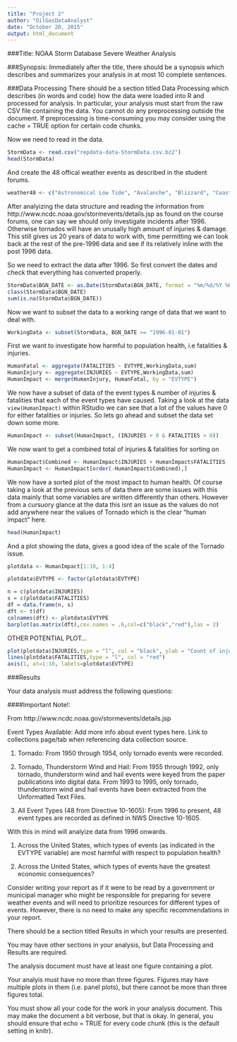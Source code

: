 ```yaml
---
title: "Project 2"
author: "OilGasDataAnalyst"
date: "October 20, 2015"
output: html_document
---
```


###Title:
NOAA Storm Database Severe Weather Analysis

###Synopsis:
Immediately after the title, there should be a synopsis which describes and summarizes your analysis in at most 10 complete sentences.

###Data Processing
There should be a section titled Data Processing which describes (in words and code) how the data were loaded into R and processed for analysis. In particular, your analysis must start from the raw CSV file containing the data. You cannot do any preprocessing outside the document. If preprocessing is time-consuming you may consider using the cache = TRUE option for certain code chunks.

Now we need to read in the data.
```r
StormData <- read.csv("repdata-data-StormData.csv.bz2")
head(StormData)
```

And create the 48 offical weather events as described in the student forums.
```r
weather48 <- c("Astronomical Low Tide", "Avalanche", "Blizzard", "Coastal Flood", "Cold/Wind Chill", "Debris Flow" , "Dense Fog", "Dense Smoke", "Drought", "Dust Devil", "Dust Storm", "Excessive Heat", "Extreme Cold/Wind Chill", "Flash Flood", "Flood", "Frost/Freeze", "Funnel Cloud", "Freezing Fog", "Hail", "Heat", "Heavy Rain", "Heavy Snow", "High Surf", "High Wind","Hurricane (Typhoon)", "Ice Storm", "Lake-Effect Snow", "Lakeshore Flood", "Lightning", "Marine Hail", "Marine High Wind", "Marine Strong Wind", "Marine Thunderstorm Wind", "Rip Current", "Seiche", "Sleet", "Storm Surge/Tide", "Strong Wind", "Thunderstorm Wind", "Tornado", "Tropical Depression", "Tropical Storm", "Tsunami", "V olcanic Ash", "Waterspout", "Wildfire", "Winter Storm", "Winter Weather")
```

After analyizing the data structure and reading the information from http://www.ncdc.noaa.gov/stormevents/details.jsp as found on the course forums, one can say we should only investigate incidents after 1996. Otherwise tornados will have an unusally high amount of injuries & damage. This still gives us 20 years of data to work with, time permitting we can look back at the rest of the pre-1996 data and see if its relatively inline with the post 1996 data.

So we need to extract the data after 1996. So first convert the dates and check that everything has converted properly.
```r
StormData$BGN_DATE <- as.Date(StormData$BGN_DATE, format = "%m/%d/%Y %H:%M:%S")
class(StormData$BGN_DATE)
sum(is.na(StormData$BGN_DATE))
```

Now we want to subset the data to a working range of data that we want to deal with.
```r
WorkingData <- subset(StormData, BGN_DATE >= "1996-01-01")
```

First we want to investigate how harmful to population health, i.e fatalities & injuries.
```r
HumanFatal <- aggregate(FATALITIES ~ EVTYPE,WorkingData,sum)
HumanInjury <- aggregate(INJURIES ~ EVTYPE,WorkingData,sum)
HumanImpact <- merge(HumanInjury, HumanFatal, by = "EVTYPE")
```

We now have a subset of data of the event types & number of injuries & fatalities that each of the event types have caused. Taking a look at the data `view(HumanImpact)` within RStudio we can see that a lot of the values have 0 for either fatalities or injuries. So lets go ahead and subset the data set down some more.
```r
HumanImpact <- subset(HumanImpact, (INJURIES > 0 & FATALITIES > 0))
```

We now want to get a combined total of injuries & fatalities for sorting on
```r
HumanImpact$Combined <- HumanImpact$INJURIES + HumanImpact$FATALITIES
HumanImpact <- HumanImpact[order(-HumanImpact$Combined),]
```

We now have a sorted plot of the most impact to human health. Of course taking a look at the previous sets of data there are some issues with this data mainly that some variables are written differently than others. However from a cursuory glance at the data this isnt an issue as the values do not add anywhere near the values of Tornado which is the clear "human impact" here.
```r
head(HumanImpact)
```

And a plot showing the data, gives a good idea of the scale of the Tornado issue.
```r
plotdata <- HumanImpact[1:10, 1:4]

plotdata$EVTYPE <- factor(plotdata$EVTYPE)

n = c(plotdata$INJURIES)
s = c(plotdata$FATALITIES)
df = data.frame(n, s)
dft <- t(df)
colnames(dft) <- plotdata$EVTYPE
barplot(as.matrix(dft),cex.names = .6,col=c("black","red"),las = 2)
```


OTHER POTENTIAL PLOT... 

```r
plot(plotdata$INJURIES,type = "l", col = "black", ylab = "Count of injuries/fatalites",xlab = "event type",xaxt = "n")
lines(plotdata$FATALITIES,type = "l", col = "red")
axis(1, at=1:10, labels=plotdata$EVTYPE)
```

###Results

Your data analysis must address the following questions:

####Important Note!:

From http://www.ncdc.noaa.gov/stormevents/details.jsp

Event Types Available: 
Add more info about event types here. Link to collections page/tab when referencing data collection source. 

1. Tornado: From 1950 through 1954, only tornado events were recorded.

2. Tornado, Thunderstorm Wind and Hail: From 1955 through 1992, only tornado, thunderstorm wind and hail events were keyed from the paper publications into digital data. From 1993 to 1995, only tornado, thunderstorm wind and hail events have been extracted from the Unformatted Text Files.

3. All Event Types (48 from Directive 10-1605): From 1996 to present, 48 event types are recorded as defined in NWS Directive 10-1605. 

With this in mind will analyize data from 1996 onwards.


1. Across the United States, which types of events (as indicated in the EVTYPE variable) are most harmful with respect to population health?

2. Across the United States, which types of events have the greatest economic consequences?

Consider writing your report as if it were to be read by a government or municipal manager who might be responsible for preparing for severe weather events and will need to prioritize resources for different types of events. However, there is no need to make any specific recommendations in your report.

There should be a section titled Results in which your results are presented.

You may have other sections in your analysis, but Data Processing and Results are required.

The analysis document must have at least one figure containing a plot.

Your analyis must have no more than three figures. Figures may have multiple plots in them (i.e. panel plots), but there cannot be more than three figures total.

You must show all your code for the work in your analysis document. This may make the document a bit verbose, but that is okay. In general, you should ensure that echo = TRUE for every code chunk (this is the default setting in knitr).
